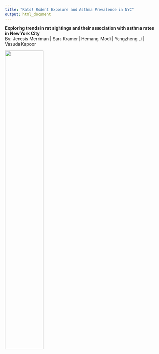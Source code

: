 ```yaml
---
title: "Rats! Rodent Exposure and Asthma Prevalence in NYC"
output: html_document
---
```


**Exploring trends in rat sightings and their association with asthma rates in New York City**  
By: Jenesis Merriman | Sara Kramer | Hemangi Modi | Yongzheng Li | Vasuda Kapoor


<img src="images/rat_nyc.png" style="width:50%">